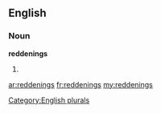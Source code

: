 ==English==

===Noun===
'''reddenings'''

# {{plural of|[[reddening]]}}

[[Category:English plurals]]

[[ar:reddenings]]
[[fr:reddenings]]
[[my:reddenings]]